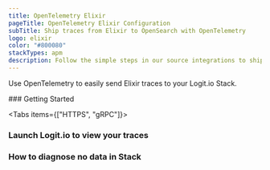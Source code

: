```yaml
---
title: OpenTelemetry Elixir
pageTitle: OpenTelemetry Elixir Configuration
subTitle: Ship traces from Elixir to OpenSearch with OpenTelemetry
logo: elixir
color: "#800080"
stackTypes: apm
description: Follow the simple steps in our source integrations to ship traces from Elixir to OpenSearch with OpenTelemetry. Send Elixir data to your Logit.io stacks.
---
```


Use OpenTelemetry to easily send Elixir traces to your Logit.io Stack.

<Steps>
  ### Getting Started

  <Tabs items={["HTTPS", "gRPC"]}>
  
  <Tab>
    <ElixirOtlpExporterSettings protocol="http_protobuf" port="@opentelemetry.httpsPort" />
  </Tab>

  <Tab>
    <ElixirOtlpExporterSettings protocol="grpc" port="@opentelemetry.grpcPort" />
  </Tab>

  </Tabs>

  ### Launch Logit.io to view your traces

  <LaunchStack utmMedium="apm" utmCampaign="elixir" source="apm_elixir_http" />

  ### How to diagnose no data in Stack

  <DiagnoseNoData />
</Steps>